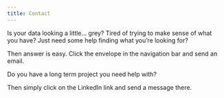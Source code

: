 ```yaml
---
title: Contact
---
```


Is your data looking a little... grey? Tired of trying to make sense of what you have? Just need some help finding what you're looking for?

Then answer is easy. Click the envelope in the navigation bar and send an email.

Do you have a long term project you need help with?

Then simply click on the LinkedIn link and send a message there. 